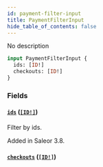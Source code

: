 ```yaml
---
id: payment-filter-input
title: PaymentFilterInput
hide_table_of_contents: false
---
```


No description

```graphql
input PaymentFilterInput {
  ids: [ID!]
  checkouts: [ID!]
}
```

### Fields

#### [`ids`](#) ([`[ID!]`](../../../developer/api-reference/scalars/id))

Filter by ids.

Added in Saleor 3.8.

#### [`checkouts`](#) ([`[ID!]`](../../../developer/api-reference/scalars/id))
